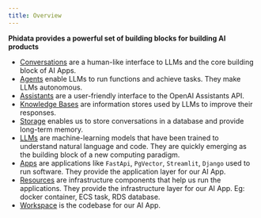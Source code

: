 ```yaml
---
title: Overview
---
```


**Phidata provides a powerful set of building blocks for building AI products**

- [Conversations](/blocks/conversations) are a human-like interface to LLMs and the core building block of AI Apps.
- [Agents](/blocks/agents) enable LLMs to run functions and achieve tasks. They make LLMs autonomous.
- [Assistants](/blocks/assistants) are a user-friendly interface to the OpenAI Assistants API.
- [Knowledge Bases](/blocks/knowledge-base) are information stores used by LLMs to improve their responses.
- [Storage](/blocks/storage) enables us to store conversations in a database and provide long-term memory.
- [LLMs](/blocks/llms) are machine-learning models that have been trained to understand natural language and code. They are quickly emerging as the building block of a new computing paradigm.
- [Apps](/blocks/apps) are applications like `FastApi`, `PgVector`, `Streamlit`, `Django` used to run software. They provide the application layer for our AI App.
- [Resources](/blocks/resources) are infrastructure components that help us run the applications. They provide the infrastructure layer for our AI App. Eg: docker container, ECS task, RDS database.
- [Workspace](/blocks/workspace) is the codebase for our AI App.
